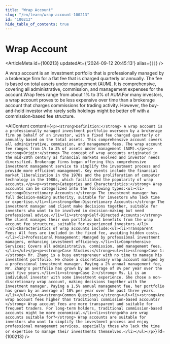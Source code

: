 ```yaml
---
title: "Wrap Account"
slug: "/en/learn/wrap-account-100213"
id: "100213"
hide_table_of_contents: true
---
```



# Wrap Account

<ArticleMeta id={100213} updatedAt={'2024-09-12 20:45:13'} alias={`[]`} />
<div className='border-solid border-b border-t-0 my-4 border-[var(--ifm-color-gray-300)]' />

A wrap account is an investment portfolio that is professionally managed by a brokerage firm for a flat fee that is charged quarterly or annually. The fee is based on total assets under management (AUM). It is comprehensive, covering all administrative, commission, and management expenses for the account.Wrap fees range from about 1% to 3% of AUM.For many investors, a wrap account proves to be less expensive over time than a brokerage account that charges commissions for trading activity. However, the buy-and-hold investor who rarely sells holdings might be better off with a commission-based fee structure.

<AIContent content={`<p><strong>Definition:</strong> A wrap account is a professionally managed investment portfolio overseen by a brokerage firm on behalf of an investor, with a fixed fee charged quarterly or annually based on the total assets. This comprehensive account covers all administrative, commission, and management fees. The wrap account fee ranges from 1% to 3% of assets under management (AUM).</p><p><strong>Origin:</strong> The concept of wrap accounts originated in the mid-20th century as financial markets evolved and investor needs diversified. Brokerage firms began offering this comprehensive investment management service to simplify the investment process and provide more efficient management. Key events include the financial market liberalization in the 1970s and the proliferation of computer technology in the 1980s, which facilitated the popularity of wrap accounts.</p><p><strong>Categories and Characteristics:</strong> Wrap accounts can be categorized into the following types:<ul><li><strong>Discretionary Accounts:</strong> The investment manager has full decision-making authority, suitable for investors who lack time or expertise.</li><li><strong>Non-Discretionary Accounts:</strong> The investment manager and client make decisions together, suitable for investors who want to be involved in decision-making but need professional advice.</li><li><strong>Self-Directed Accounts:</strong> The client manages their own portfolio but benefits from the wrap account fee structure, suitable for experienced investors.</li></ul>Characteristics of wrap accounts include:<ul><li>Transparent Fees: All fees are included in the fixed fee, avoiding hidden costs.</li><li>Professional Management: Managed by professional investment managers, enhancing investment efficiency.</li><li>Comprehensive Services: Covers all administrative, commission, and management fees.</li></ul></p><p><strong>Case Studies:</strong><ul><li><strong>Case 1:</strong> Mr. Zhang is a busy entrepreneur with no time to manage his investment portfolio. He chose a discretionary wrap account managed by a professional investment manager. Paying a 2% annual management fee, Mr. Zhang's portfolio has grown by an average of 8% per year over the past five years.</li><li><strong>Case 2:</strong> Ms. Li is an individual investor with some investment experience. She chose a non-discretionary wrap account, making decisions together with the investment manager. Paying a 1.5% annual management fee, her portfolio has grown by an average of 10% per year over the past three years.</li></ul></p><p><strong>Common Questions:</strong><ul><li><strong>Are wrap account fees higher than traditional commission-based accounts?</strong> Wrap account fees are more transparent and suitable for frequent traders. For long-term holders, traditional commission-based accounts might be more economical.</li><li><strong>Who are wrap accounts suitable for?</strong> Wrap accounts are suitable for investors who want to simplify the investment process and enjoy professional management services, especially those who lack the time or expertise to manage their investments themselves.</li></ul></p>`} id={100213} />
